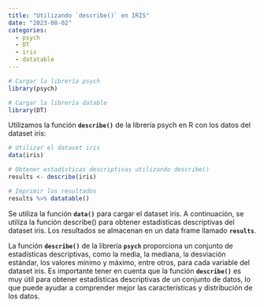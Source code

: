 ```yaml
---
title: "Utilizando `describe()` en IRIS"
date: "2023-08-02"
categories:
  - psych
  - DT
  - iris
  - datatable
---
```


```r
# Cargar la librería psych
library(psych)

# Cargar la librería datable
library(DT)
```

Utilizamos la función **`describe()`** de la librería psych en R con los datos del dataset iris:
```r
# Utilizar el dataset iris
data(iris)

# Obtener estadísticas descriptivas utilizando describe()
results <- describe(iris)

# Imprimir los resultados
results %>% datatable()
```
Se utiliza la función **`data()`** para cargar el dataset iris. A continuación, se utiliza la función describe() para obtener estadísticas descriptivas del dataset iris. Los resultados se almacenan en un data frame llamado **`results`**.

La función **`describe()`** de la librería **`psych`** proporciona un conjunto de estadísticas descriptivas, como la media, la mediana, la desviación estándar, los valores mínimo y máximo, entre otros, para cada variable del dataset iris.
Es importante tener en cuenta que la función **`describe()`** es muy útil para obtener estadísticas descriptivas de un conjunto de datos, lo que puede ayudar a comprender mejor las características y distribución de los datos.

